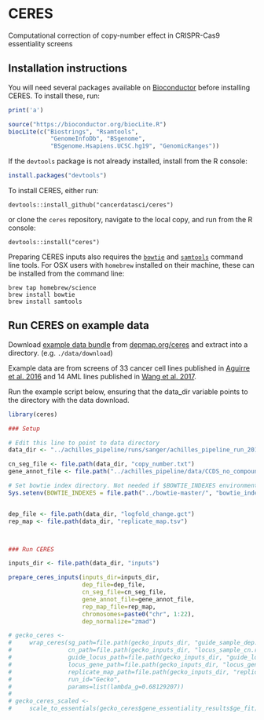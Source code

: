 # CERES
Computational correction of copy-number effect in CRISPR-Cas9 essentiality screens

## Installation instructions

You will need several packages available on [Bioconductor](https://bioconductor.org) before installing CERES. To install these, run:

```r
print('a')
```


```R
source("https://bioconductor.org/biocLite.R")
biocLite(c("Biostrings", "Rsamtools", 
            "GenomeInfoDb", "BSgenome", 
            "BSgenome.Hsapiens.UCSC.hg19", "GenomicRanges"))
```

If the `devtools` package is not already installed, install from the R console:

```R
install.packages("devtools")
```

To install CERES, either run:

```
devtools::install_github("cancerdatasci/ceres")
```

or clone the `ceres` repository, navigate to the local copy, and run from the R console: 

```
devtools::install("ceres")
```

Preparing CERES inputs also requires the [`bowtie`](http://bowtie-bio.sourceforge.net/index.shtml) and [`samtools`](http://samtools.sourceforge.net) command line tools. For OSX users with `homebrew` installed on their machine, these can be installed from the command line:

```
brew tap homebrew/science
brew install bowtie
brew install samtools
```

## Run CERES on example data

Download [example data bundle](https://depmap.org/ceres/data/example_data.zip) from [depmap.org/ceres](https://depmap.org/ceres) and extract into a directory. (e.g. `./data/download`)

Example data are from screens of 33 cancer cell lines published in [Aguirre et al. 2016](https://www.ncbi.nlm.nih.gov/pubmed/27260156) and 14 AML lines published in [Wang et al. 2017](https://www.ncbi.nlm.nih.gov/pubmed/28162770).

Run the example script below, ensuring that the data_dir variable points to the directory with the data download.


```R
library(ceres)

### Setup

# Edit this line to point to data directory
data_dir <- "../achilles_pipeline/runs/sanger/achilles_pipeline_run_2018-01-25/ceres/"

cn_seg_file <- file.path(data_dir, "copy_number.txt")
gene_annot_file <- file.path("../achilles_pipeline/data/CCDS_no_compound.txt")

# Set bowtie index directory. Not needed if $BOWTIE_INDEXES environmental variable is set and includes hg19 index.
Sys.setenv(BOWTIE_INDEXES = file.path("../bowtie-master/", "bowtie_indexes"))


dep_file <- file.path(data_dir, "logfold_change.gct")
rep_map <- file.path(data_dir, "replicate_map.tsv")



### Run CERES

inputs_dir <- file.path(data_dir, "inputs")

prepare_ceres_inputs(inputs_dir=inputs_dir,
                     dep_file=dep_file,
                     cn_seg_file=cn_seg_file,
                     gene_annot_file=gene_annot_file,
                     rep_map_file=rep_map,
                     chromosomes=paste0("chr", 1:22),
                     dep_normalize="zmad")

# gecko_ceres <-
#     wrap_ceres(sg_path=file.path(gecko_inputs_dir, "guide_sample_dep.rds"),
#                cn_path=file.path(gecko_inputs_dir, "locus_sample_cn.rds"),
#                guide_locus_path=file.path(gecko_inputs_dir, "guide_locus.rds"),
#                locus_gene_path=file.path(gecko_inputs_dir, "locus_gene.rds"),
#                replicate_map_path=file.path(gecko_inputs_dir, "replicate_map.rds"),
#                run_id="Gecko",
#                params=list(lambda_g=0.68129207))
# 
# gecko_ceres_scaled <-
#     scale_to_essentials(gecko_ceres$gene_essentiality_results$ge_fit)


```
